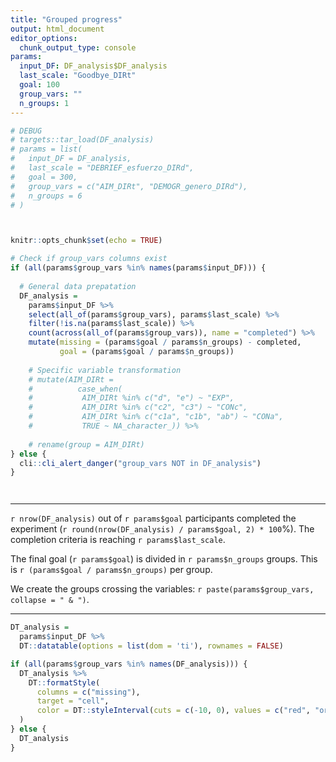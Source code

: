 ```yaml
---
title: "Grouped progress"
output: html_document
editor_options: 
  chunk_output_type: console
params:
  input_DF: DF_analysis$DF_analysis
  last_scale: "Goodbye_DIRt"
  goal: 100
  group_vars: ""
  n_groups: 1
---
```


```r

# DEBUG
# targets::tar_load(DF_analysis)
# params = list(
#   input_DF = DF_analysis,
#   last_scale = "DEBRIEF_esfuerzo_DIRd",
#   goal = 300,
#   group_vars = c("AIM_DIRt", "DEMOGR_genero_DIRd"),
#   n_groups = 6
# )



knitr::opts_chunk$set(echo = TRUE)

# Check if group_vars columns exist
if (all(params$group_vars %in% names(params$input_DF))) {
  
  # General data prepatation
  DF_analysis = 
    params$input_DF %>% 
    select(all_of(params$group_vars), params$last_scale) %>% 
    filter(!is.na(params$last_scale)) %>% 
    count(across(all_of(params$group_vars)), name = "completed") %>% 
    mutate(missing = (params$goal / params$n_groups) - completed,
           goal = (params$goal / params$n_groups)) 
    
    # Specific variable transformation 
    # mutate(AIM_DIRt = 
    #          case_when(
    #           AIM_DIRt %in% c("d", "e") ~ "EXP",
    #           AIM_DIRt %in% c("c2", "c3") ~ "CONc",
    #           AIM_DIRt %in% c("c1a", "c1b", "ab") ~ "CONa",
    #           TRUE ~ NA_character_)) %>% 
  
    # rename(group = AIM_DIRt)
} else {
  cli::cli_alert_danger("group_vars NOT in DF_analysis")
}




```

---  


`r nrow(DF_analysis)` out of `r params$goal` participants completed the experiment (`r round(nrow(DF_analysis) / params$goal, 2) * 100`%). The completion criteria is reaching `r params$last_scale`.  

The final goal (`r params$goal`) is divided in `r params$n_groups` groups.  This is `r (params$goal / params$n_groups)` per group.   

We create the groups crossing the variables: `r paste(params$group_vars, collapse = " & ")`.  

---  

```r

DT_analysis = 
  params$input_DF %>% 
  DT::datatable(options = list(dom = 'ti'), rownames = FALSE) 

if (all(params$group_vars %in% names(DF_analysis))) {
  DT_analysis %>% 
    DT::formatStyle(
      columns = c("missing"), 
      target = "cell",
      color = DT::styleInterval(cuts = c(-10, 0), values = c("red", "orange", "green"))
  )
} else {
  DT_analysis
}

```
